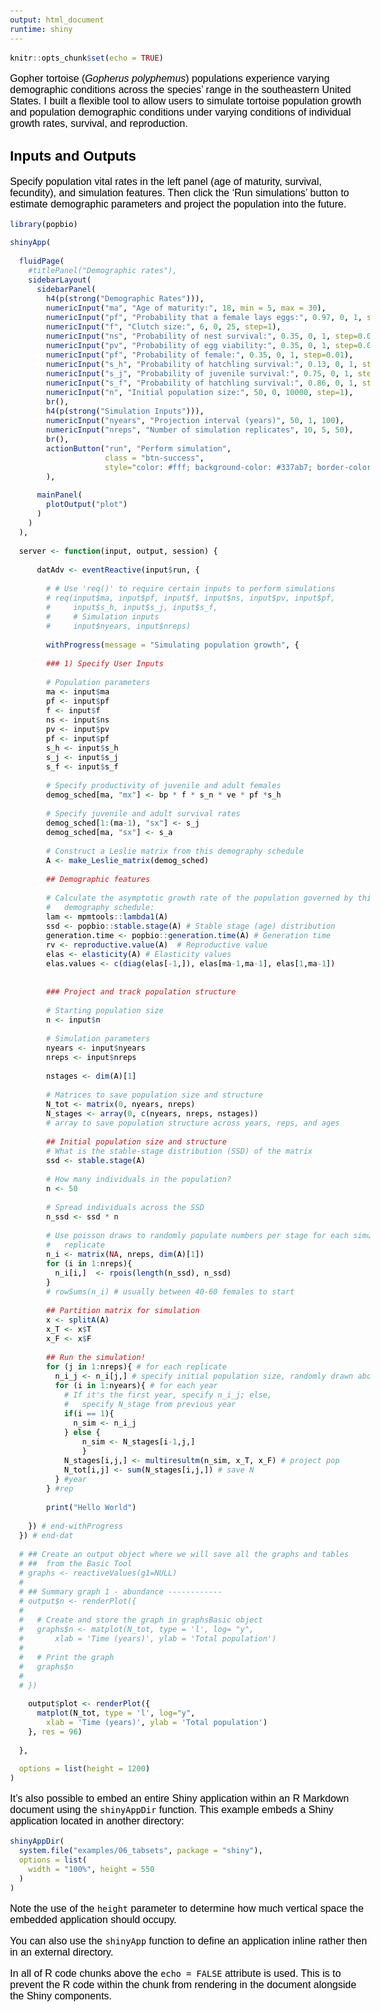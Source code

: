 ```yaml
---
output: html_document
runtime: shiny
---
```


<link rel="stylesheet" href="styles.css" type="text/css">

<style type="text/css">
body{ /* Normal  */ font-size: 16px; font-family: Arial; color:black}
td {  /* Table  */ font-size: 8px;}
h1.title {font-size: 38px; color: DarkRed;}
h1 { /* Header 1 */ font-size: 28px; color: Black;}
h2 { /* Header 2 */ font-size: 22px; color: Black;}
h3 { /* Header 3 */ font-size: 18px; color: Black;}
code.r{ /* Code block */ font-size: 12px;}
pre { /* Code block - determines code spacing between lines */ font-size: 14px;}
</style>

```r
knitr::opts_chunk$set(echo = TRUE)
```

Gopher tortoise (*Gopherus polyphemus*) populations experience varying demographic conditions across the species' range in the southeastern United States. I built a flexible tool to allow users to simulate tortoise population growth and population demographic conditions under varying conditions of individual growth rates, survival, and reproduction.

## Inputs and Outputs

Specify population vital rates in the left panel (age of maturity, survival, fecundity), and simulation features. Then click the 'Run simulations' button to estimate demographic parameters and project the population into the future.

```r

library(popbio)

shinyApp(
  
  fluidPage(
    #titlePanel("Demographic rates"),
    sidebarLayout(
      sidebarPanel(
        h4(p(strong("Demographic Rates"))),
        numericInput("ma", "Age of maturity:", 18, min = 5, max = 30),
        numericInput("pf", "Probability that a female lays eggs:", 0.97, 0, 1, step=0.01),
        numericInput("f", "Clutch size:", 6, 0, 25, step=1),
        numericInput("ns", "Probability of nest survival:", 0.35, 0, 1, step=0.01),
        numericInput("pv", "Probability of egg viability:", 0.35, 0, 1, step=0.01),
        numericInput("pf", "Probability of female:", 0.35, 0, 1, step=0.01),
        numericInput("s_h", "Probability of hatchling survival:", 0.13, 0, 1, step=0.01),
        numericInput("s_j", "Probability of juvenile survival:", 0.75, 0, 1, step=0.01),
        numericInput("s_f", "Probability of hatchling survival:", 0.86, 0, 1, step=0.01),
        numericInput("n", "Initial population size:", 50, 0, 10000, step=1),
        br(),
        h4(p(strong("Simulation Inputs"))),
        numericInput("nyears", "Projection interval (years)", 50, 1, 100),
        numericInput("nreps", "Number of simulation replicates", 10, 5, 50),
        br(),
        actionButton("run", "Perform simulation",
                     class = "btn-success",
                     style="color: #fff; background-color: #337ab7; border-color: #2e6da4")
        ),

      mainPanel(
        plotOutput("plot")
      )
    )
  ),
  
  server <- function(input, output, session) {
    
      datAdv <- eventReactive(input$run, {
        
        # # Use 'req()' to require certain inputs to perform simulations
        # req(input$ma, input$pf, input$f, input$ns, input$pv, input$pf,
        #     input$s_h, input$s_j, input$s_f,
        #     # Simulation inputs
        #     input$nyears, input$nreps)
        
        withProgress(message = "Simulating population growth", {
      
        ### 1) Specify User Inputs 
        
        # Population parameters
        ma <- input$ma
        pf <- input$pf
        f <- input$f
        ns <- input$ns
        pv <- input$pv
        pf <- input$pf
        s_h <- input$s_h
        s_j <- input$s_j
        s_f <- input$s_f
        
        # Specify productivity of juvenile and adult females
        demog_sched[ma, "mx"] <- bp * f * s_n * ve * pf *s_h
  
        # Specify juvenile and adult survival rates
        demog_sched[1:(ma-1), "sx"] <- s_j
        demog_sched[ma, "sx"] <- s_a
        
        # Construct a Leslie matrix from this demography schedule
        A <- make_Leslie_matrix(demog_sched)
        
        ## Demographic features
        
        # Calculate the asymptotic growth rate of the population governed by this 
        #   demography schedule:
        lam <- mpmtools::lambda1(A)
        ssd <- popbio::stable.stage(A) # Stable stage (age) distribution
        generation.time <- popbio::generation.time(A) # Generation time
        rv <- reproductive.value(A)  # Reproductive value
        elas <- elasticity(A) # Elasticity values
        elas.values <- c(diag(elas[-1,]), elas[ma-1,ma-1], elas[1,ma-1])
        
        
        ### Project and track population structure
        
        # Starting population size
        n <- input$n
        
        # Simulation parameters
        nyears <- input$nyears
        nreps <- input$nreps
        
        nstages <- dim(A)[1]
        
        # Matrices to save population size and structure
        N_tot <- matrix(0, nyears, nreps)
        N_stages <- array(0, c(nyears, nreps, nstages))
        # array to save population structure across years, reps, and ages
        
        ## Initial population size and structure
        # What is the stable-stage distribution (SSD) of the matrix
        ssd <- stable.stage(A)
        
        # How many individuals in the population?
        n <- 50
        
        # Spread individuals across the SSD
        n_ssd <- ssd * n
        
        # Use poisson draws to randomly populate numbers per stage for each simulation
        #   replicate
        n_i <- matrix(NA, nreps, dim(A)[1])
        for (i in 1:nreps){
          n_i[i,]  <- rpois(length(n_ssd), n_ssd)
        }
        # rowSums(n_i) # usually between 40-60 females to start
        
        ## Partition matrix for simulation
        x <- splitA(A)
        x_T <- x$T
        x_F <- x$F
        
        ## Run the simulation!
        for (j in 1:nreps){ # for each replicate
          n_i_j <- n_i[j,] # specify initial population size, randomly drawn above
          for (i in 1:nyears){ # for each year
            # If it's the first year, specify n_i_j; else,
            #   specify N_stage from previous year
            if(i == 1){
              n_sim <- n_i_j
            } else {
                n_sim <- N_stages[i-1,j,]
                }
            N_stages[i,j,] <- multiresultm(n_sim, x_T, x_F) # project pop
            N_tot[i,j] <- sum(N_stages[i,j,]) # save N
          } #year
        } #rep
        
        print("Hello World")
      
    }) # end-withProgress
  }) # end-dat
      
  # ## Create an output object where we will save all the graphs and tables 
  # ##  from the Basic Tool
  # graphs <- reactiveValues(g1=NULL)
  # 
  # ## Summary graph 1 - abundance ------------
  # output$n <- renderPlot({
  #   
  #   # Create and store the graph in graphsBasic object
  #   graphs$n <- matplot(N_tot, type = 'l', log= "y",
  #       xlab = 'Time (years)', ylab = 'Total population')
  #   
  #   # Print the graph
  #   graphs$n
  #   
  # })

    output$plot <- renderPlot({
      matplot(N_tot, type = 'l', log="y",
        xlab = 'Time (years)', ylab = 'Total population')
    }, res = 96)
    
  },

  options = list(height = 1200)  
)

```




It's also possible to embed an entire Shiny application within an R Markdown document using the `shinyAppDir` function. This example embeds a Shiny application located in another directory:

```r
shinyAppDir(
  system.file("examples/06_tabsets", package = "shiny"),
  options = list(
    width = "100%", height = 550
  )
)
```

Note the use of the `height` parameter to determine how much vertical space the embedded application should occupy.

You can also use the `shinyApp` function to define an application inline rather then in an external directory.

In all of R code chunks above the `echo = FALSE` attribute is used. This is to prevent the R code within the chunk from rendering in the document alongside the Shiny components.

